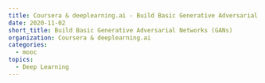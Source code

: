 ```yaml
---
title: Coursera & deeplearning.ai - Build Basic Generative Adversarial Networks (GANs)
date: 2020-11-02
short_title: Build Basic Generative Adversarial Networks (GANs)
organization: Coursera & deeplearning.ai
categories:
  - mooc
topics:
  - Deep Learning
---
```


<Pdf
  title={frontmatter.title}
  src="/content/2020-11-02-coursera-basic-gans/coursera-767LNVQFYNU2.pdf"
  className="aspect-[28/22]"
/>
